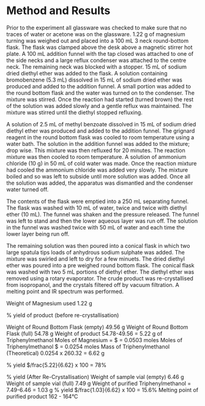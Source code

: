 
# Method and Results

Prior to the experiment all glassware was checked to make sure that no traces of water or acetone was on the glassware. 1.22 g of magnesium turning was weighed out and placed into a 100 mL 3 neck round-bottom flask. The flask was clamped above the desk above a magnetic stirrer hot plate. A 100 mL addition funnel with the tap closed was attached to one of the side necks and a large reflux condenser was attached to the centre neck. The remaining neck was blocked with a stopper. 15 mL of sodium dried diethyl ether was added to the flask. A solution containing bromobenzene (5.3 mL) dissolved in 15 mL of sodium dried ether was produced and added to the addition funnel. A small portion was added to the round bottom flask and the water was turned on to the condenser. The mixture was stirred. Once the reaction had started (turned brown) the rest of the solution was added slowly and a gentle reflux was maintained. The mixture was stirred until the diethyl stopped refluxing.

A solution of 2.5 mL of methyl benzoate dissolved in 15 mL of sodium dried diethyl ether was produced and added to the addition funnel. The grignard reagent in the round bottom flask was cooled to room temperature using a water bath. The solution in the addition funnel was added to the mixture; drop wise. This mixture was then refluxed for 20 minutes. The reaction mixture was then cooled to room temperature. A solution of ammonium chloride (10 g) in 50 mL of cold water was made. Once the reaction mixture had cooled the ammonium chloride was added very slowly. The mixture boiled and so was left to subside until more solution was added. Once all the solution was added, the apparatus was dismantled and the condenser water turned off.

The contents of the flask were emptied into a 250 mL separating funnel. The flask was washed with 10 mL of water, twice and twice with diethyl ether (10 mL). The funnel was shaken and the pressure released. The funnel was left to stand and then the lower aqueous layer was run off. The solution in the funnel was washed twice with 50 mL of water and each time the lower layer being run off.
     
The remaining solution was then poured into a conical flask in which two large spatula tips loads of anhydrous sodium sulphate was added. The mixture was swirled and left to dry for a few minuets. The dried diethyl ether was poured into a pre weighed round bottom flask. The conical flask was washed with two 5 mL portions of diethyl ether. The diethyl ether was removed using a rotary evaporator. The crude product was re-crystallised from isopropanol, and the crystals filtered off by vacuum filtration. A melting point and IR spectrum was performed. 

Weight of Magnesium used 1.22 g

% yield of product (before re-crystallisation)

Weight of Round Bottom Flask (empty) 49.56 g
Weight of Round Bottom Flask (full) 54.78 g
Weight of product 54.78-49.56 = 5.22 g of Triphenylmethanol
Moles of Magnesium = $\frac{1.22}{24} = 0.0503 moles
Moles of Triphenylmethanol $\frac{0.0503}{2} = 0.0254 moles
Mass of Triphenylmethanol (Theoretical) 0.0254 x 260.32 = 6.62 g

% yield  $/frac{5.22}{6.62} x 100 = 78%

% yield (After Re-Crystallisation)
Weight of sample vial (empty) 6.46 g
Weight of sample vial (full) 7.49 g
Weight of purified Triphenylmethanol = 7.49-6.46 = 1.03 g
% yield $/frac{1.03}{6.62} x 100 = 15.6%
Melting point of purified product 162 - 164°C 

